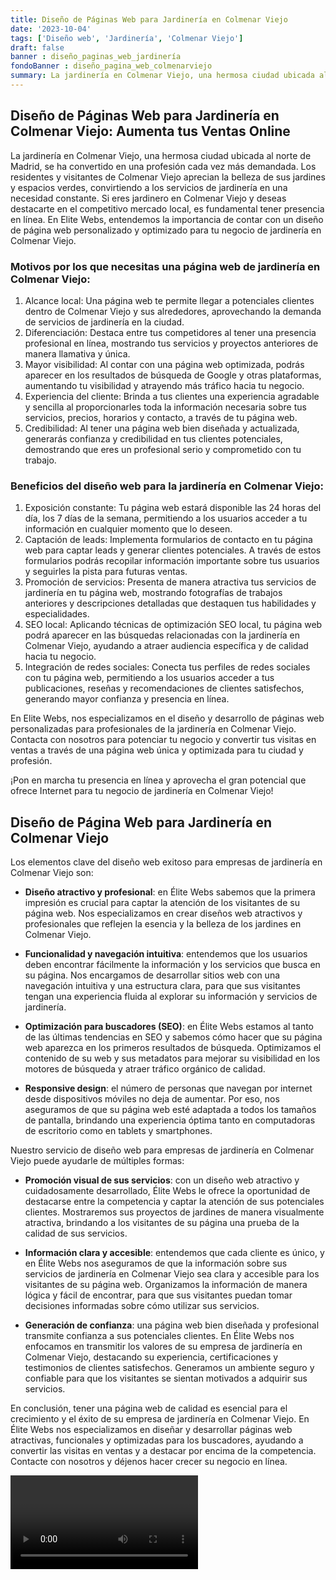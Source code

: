 ```yaml
---
title: Diseño de Páginas Web para Jardinería en Colmenar Viejo
date: '2023-10-04'
tags: ['Diseño web', 'Jardinería', 'Colmenar Viejo']
draft: false
banner : diseño_paginas_web_jardinería
fondoBanner : diseño_pagina_web_colmenarviejo
summary: La jardinería en Colmenar Viejo, una hermosa ciudad ubicada al norte de Madrid, se ha convertido en una profesión cada vez más demandada. Los residentes y visitantes de Colmenar Viejo aprecian la belleza de sus jardines y espacios verdes, convirtiendo a los servicios de jardinería en una necesidad constante. Si eres jardinero en Colmenar Viejo y deseas destacarte en el competitivo mercado local, es fundamental tener presencia en línea. En Elite Webs, entendemos la importancia de contar con un diseño de página web personalizado y optimizado para tu negocio de jardinería en Colmenar Viejo.
---
```


## Diseño de Páginas Web para Jardinería en Colmenar Viejo: Aumenta tus Ventas Online

La jardinería en Colmenar Viejo, una hermosa ciudad ubicada al norte de Madrid, se ha convertido en una profesión cada vez más demandada. Los residentes y visitantes de Colmenar Viejo aprecian la belleza de sus jardines y espacios verdes, convirtiendo a los servicios de jardinería en una necesidad constante. Si eres jardinero en Colmenar Viejo y deseas destacarte en el competitivo mercado local, es fundamental tener presencia en línea. En Elite Webs, entendemos la importancia de contar con un diseño de página web personalizado y optimizado para tu negocio de jardinería en Colmenar Viejo.

### Motivos por los que necesitas una página web de jardinería en Colmenar Viejo:

1. Alcance local: Una página web te permite llegar a potenciales clientes dentro de Colmenar Viejo y sus alrededores, aprovechando la demanda de servicios de jardinería en la ciudad.
2. Diferenciación: Destaca entre tus competidores al tener una presencia profesional en línea, mostrando tus servicios y proyectos anteriores de manera llamativa y única.
3. Mayor visibilidad: Al contar con una página web optimizada, podrás aparecer en los resultados de búsqueda de Google y otras plataformas, aumentando tu visibilidad y atrayendo más tráfico hacia tu negocio.
4. Experiencia del cliente: Brinda a tus clientes una experiencia agradable y sencilla al proporcionarles toda la información necesaria sobre tus servicios, precios, horarios y contacto, a través de tu página web.
5. Credibilidad: Al tener una página web bien diseñada y actualizada, generarás confianza y credibilidad en tus clientes potenciales, demostrando que eres un profesional serio y comprometido con tu trabajo.

### Beneficios del diseño web para la jardinería en Colmenar Viejo:

1. Exposición constante: Tu página web estará disponible las 24 horas del día, los 7 días de la semana, permitiendo a los usuarios acceder a tu información en cualquier momento que lo deseen.
2. Captación de leads: Implementa formularios de contacto en tu página web para captar leads y generar clientes potenciales. A través de estos formularios podrás recopilar información importante sobre tus usuarios y seguirles la pista para futuras ventas.
3. Promoción de servicios: Presenta de manera atractiva tus servicios de jardinería en tu página web, mostrando fotografías de trabajos anteriores y descripciones detalladas que destaquen tus habilidades y especialidades.
4. SEO local: Aplicando técnicas de optimización SEO local, tu página web podrá aparecer en las búsquedas relacionadas con la jardinería en Colmenar Viejo, ayudando a atraer audiencia específica y de calidad hacia tu negocio.
5. Integración de redes sociales: Conecta tus perfiles de redes sociales con tu página web, permitiendo a los usuarios acceder a tus publicaciones, reseñas y recomendaciones de clientes satisfechos, generando mayor confianza y presencia en línea.

En Elite Webs, nos especializamos en el diseño y desarrollo de páginas web personalizadas para profesionales de la jardinería en Colmenar Viejo. Contacta con nosotros para potenciar tu negocio y convertir tus visitas en ventas a través de una página web única y optimizada para tu ciudad y profesión.

¡Pon en marcha tu presencia en línea y aprovecha el gran potencial que ofrece Internet para tu negocio de jardinería en Colmenar Viejo!

<GifSeo />

<Cta />

## Diseño de Página Web para Jardinería en Colmenar Viejo

Los elementos clave del diseño web exitoso para empresas de jardinería en Colmenar Viejo son:

- **Diseño atractivo y profesional**: en Élite Webs sabemos que la primera impresión es crucial para captar la atención de los visitantes de su página web. Nos especializamos en crear diseños web atractivos y profesionales que reflejen la esencia y la belleza de los jardines en Colmenar Viejo.

- **Funcionalidad y navegación intuitiva**: entendemos que los usuarios deben encontrar fácilmente la información y los servicios que busca en su página. Nos encargamos de desarrollar sitios web con una navegación intuitiva y una estructura clara, para que sus visitantes tengan una experiencia fluida al explorar su información y servicios de jardinería.

- **Optimización para buscadores (SEO)**: en Élite Webs estamos al tanto de las últimas tendencias en SEO y sabemos cómo hacer que su página web aparezca en los primeros resultados de búsqueda. Optimizamos el contenido de su web y sus metadatos para mejorar su visibilidad en los motores de búsqueda y atraer tráfico orgánico de calidad.

- **Responsive design**: el número de personas que navegan por internet desde dispositivos móviles no deja de aumentar. Por eso, nos aseguramos de que su página web esté adaptada a todos los tamaños de pantalla, brindando una experiencia óptima tanto en computadoras de escritorio como en tablets y smartphones.

Nuestro servicio de diseño web para empresas de jardinería en Colmenar Viejo puede ayudarle de múltiples formas:

- **Promoción visual de sus servicios**: con un diseño web atractivo y cuidadosamente desarrollado, Élite Webs le ofrece la oportunidad de destacarse entre la competencia y captar la atención de sus potenciales clientes. Mostraremos sus proyectos de jardines de manera visualmente atractiva, brindando a los visitantes de su página una prueba de la calidad de sus servicios.

- **Información clara y accesible**: entendemos que cada cliente es único, y en Élite Webs nos aseguramos de que la información sobre sus servicios de jardinería en Colmenar Viejo sea clara y accesible para los visitantes de su página web. Organizamos la información de manera lógica y fácil de encontrar, para que sus visitantes puedan tomar decisiones informadas sobre cómo utilizar sus servicios.

- **Generación de confianza**: una página web bien diseñada y profesional transmite confianza a sus potenciales clientes. En Élite Webs nos enfocamos en transmitir los valores de su empresa de jardinería en Colmenar Viejo, destacando su experiencia, certificaciones y testimonios de clientes satisfechos. Generamos un ambiente seguro y confiable para que los visitantes se sientan motivados a adquirir sus servicios.

En conclusión, tener una página web de calidad es esencial para el crecimiento y el éxito de su empresa de jardinería en Colmenar Viejo. En Élite Webs nos especializamos en diseñar y desarrollar páginas web atractivas, funcionales y optimizadas para los buscadores, ayudando a convertir las visitas en ventas y a destacar por encima de la competencia. Contacte con nosotros y déjenos hacer crecer su negocio en línea.

<Video />

<CtaBot job='Jardinería' city='Colmenar Viejo'/>

<Gmaps query='Colmenar Viejo+españa+maps' />